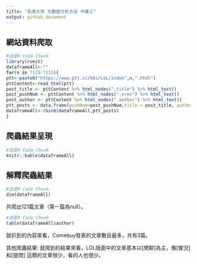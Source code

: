 ```yaml
---
title: "長庚大學 大數據分析方法 作業三"
output: github_document
---
```


## 網站資料爬取
```r
#這是R Code Chunk
library(rvest)
dataframeAll<-""
for(n in 7120:7115){
ptt<-paste0("https://www.ptt.cc/bbs/LoL/index",n,".html")
pttContent<-read_html(ptt)
post_title <- pttContent %>% html_nodes(".title") %>% html_text()
post_pushNum <- pttContent %>% html_nodes(".nrec") %>% html_text()
post_author <- pttContent %>% html_nodes(".author") %>% html_text()
ptt_posts <- data.frame(pushNum=post_pushNum,title = post_title, author=post_author)
dataframeAll<-rbind(dataframeAll,ptt_posts)
}
```

## 爬蟲結果呈現
```r
#這是R Code Chunk
knitr::kable(dataframeAll) 
```

## 解釋爬蟲結果 
```r
#這是R Code Chunk
dim(dataframeAll)
```

共爬出121篇文章（第一篇為null）。

```r
#這是R Code Chunk
table(dataframeAll$author)
```

就扒到的內容來看，Comebuy發表的文章數目最多，共有3篇。

其他爬蟲結果: 就爬到的結果來看，LOL版面中的文章基本以\[閒聊\]為主，像\[實況\]和\[提問\]     這類的文章很少，看的人也很少。

